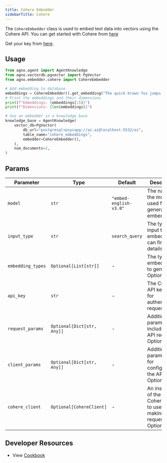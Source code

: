 ```yaml
---
title: Cohere Embedder
sidebarTitle: Cohere
---
```


The `CohereEmbedder` class is used to embed text data into vectors using the Cohere API. You can get started with Cohere from [here](https://docs.cohere.com/reference/about)

Get your key from [here](https://dashboard.cohere.com/api-keys).

## Usage

```python cookbook/embedders/cohere_embedder.py
from agno.agent import AgentKnowledge
from agno.vectordb.pgvector import PgVector
from agno.embedder.cohere import CohereEmbedder

# Add embedding to database
embeddings = CohereEmbedder().get_embedding("The quick brown fox jumps over the lazy dog.")
# Print the embeddings and their dimensions
print(f"Embeddings: {embeddings[:5]}")
print(f"Dimensions: {len(embeddings)}")

# Use an embedder in a knowledge base
knowledge_base = AgentKnowledge(
    vector_db=PgVector(
        db_url="postgresql+psycopg://ai:ai@localhost:5532/ai",
        table_name="cohere_embeddings",
        embedder=CohereEmbedder(),
    ),
    num_documents=2,
)
```

## Params

| Parameter        | Type                       | Default           | Description                                                                |
| ---------------- | -------------------------- | ----------------- | -------------------------------------------------------------------------- |
| `model`          | `str`                      | `"embed-english-v3.0"` | The name of the model used for generating embeddings.                 |
| `input_type`     | `str`                      | `search_query`    | The type of input to embed. You can find more details [here](https://docs.cohere.com/docs/embeddings#the-input_type-parameter) |
| `embedding_types`| `Optional[List[str]]`      | -                 | The type of embeddings to generate. Optional.                              |
| `api_key`        | `str`                      | -                 | The Cohere API key used for authenticating requests.                              |
| `request_params` | `Optional[Dict[str, Any]]` | -                 | Additional parameters to include in the API request. Optional.             |
| `client_params`  | `Optional[Dict[str, Any]]` | -                 | Additional parameters for configuring the API client. Optional.            |
| `cohere_client`  | `Optional[CohereClient]`   | -                 | An instance of the CohereClient to use for making API requests. Optional.  |

## Developer Resources
- View [Cookbook](https://github.com/AgnoAgi/agno/blob/main/cookbook/agent_concepts/knowledge/embedders/cohere_embedder.py)

